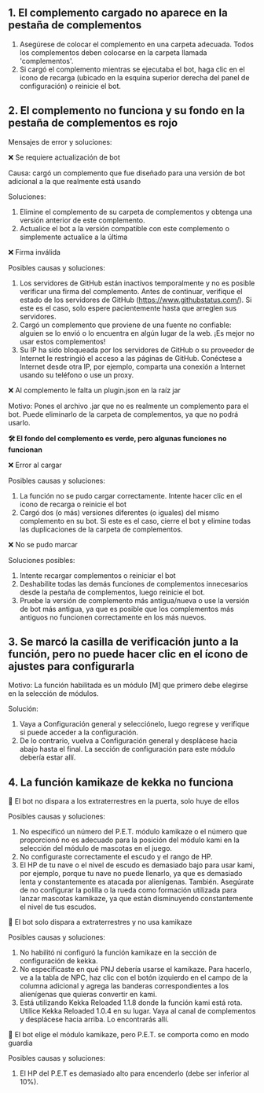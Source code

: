 ## 1. El complemento cargado no aparece en la pestaña de complementos

  1. Asegúrese de colocar el complemento en una carpeta adecuada. Todos los complementos deben colocarse en la carpeta llamada 'complementos'.
  2. Si cargó el complemento mientras se ejecutaba el bot, haga clic en el icono de recarga (ubicado en la esquina superior derecha del panel de configuración) o reinicie el bot.
 
## 2. El complemento no funciona y su fondo en la pestaña de complementos es rojo

  Mensajes de error y soluciones:
  
❌ Se requiere actualización de bot

   Causa: cargó un complemento que fue diseñado para una versión de bot adicional a la que realmente está usando
  
   Soluciones:
   1. Elimine el complemento de su carpeta de complementos y obtenga una versión anterior de este complemento.
   2. Actualice el bot a la versión compatible con este complemento o simplemente actualice a la última

❌ Firma inválida

Posibles causas y soluciones:
1. Los servidores de GitHub están inactivos temporalmente y no es posible verificar una firma del complemento. Antes de continuar, verifique el estado de los servidores de GitHub (https://www.githubstatus.com/). Si este es el caso, solo espere pacientemente hasta que arreglen sus servidores.
2. Cargó un complemento que proviene de una fuente no confiable: alguien se lo envió o lo encuentra en algún lugar de la web. ¡Es mejor no usar estos complementos!
3. Su IP ha sido bloqueada por los servidores de GitHub o su proveedor de Internet le restringió el acceso a las páginas de GitHub. Conéctese a Internet desde otra IP, por ejemplo, comparta una conexión a Internet usando su teléfono o use un proxy.

❌ Al complemento le falta un plugin.json en la raíz jar

Motivo: Pones el archivo .jar que no es realmente un complemento para el bot. Puede eliminarlo de la carpeta de complementos, ya que no podrá usarlo.
 
**🛠️ El fondo del complemento es verde, pero algunas funciones no funcionan**
  
❌ Error al cargar

Posibles causas y soluciones:
   1. La función no se pudo cargar correctamente. Intente hacer clic en el icono de recarga o reinicie el bot
   2. Cargó dos (o más) versiones diferentes (o iguales) del mismo complemento en su bot. Si este es el caso, cierre el bot y elimine todas las duplicaciones de la carpeta de complementos.
  
❌ No se pudo marcar

Soluciones posibles:
   1. Intente recargar complementos o reiniciar el bot
   2. Deshabilite todas las demás funciones de complementos innecesarios desde la pestaña de complementos, luego reinicie el bot.
   3. Pruebe la versión de complemento más antigua/nueva o use la versión de bot más antigua, ya que es posible que los complementos más antiguos no funcionen correctamente en los más nuevos.

## 3. Se marcó la casilla de verificación junto a la función, pero no puede hacer clic en el ícono de ajustes para configurarla

Motivo: La función habilitada es un módulo [M] que primero debe elegirse en la selección de módulos.

Solución:

1. Vaya a Configuración general y selecciónelo, luego regrese y verifique si puede acceder a la configuración.
2. De lo contrario, vuelva a Configuración general y desplácese hacia abajo hasta el final. La sección de configuración para este módulo debería estar allí.
 
## 4. La función kamikaze de kekka no funciona
 
🔹 El bot no dispara a los extraterrestres en la puerta, solo huye de ellos

Posibles causas y soluciones:
   1. No especificó un número del P.E.T. módulo kamikaze o el número que proporcionó no es adecuado para la posición del módulo kami en la selección del módulo de mascotas en el juego.
   2. No configuraste correctamente el escudo y el rango de HP.
   3. El HP de tu nave o el nivel de escudo es demasiado bajo para usar kami, por ejemplo, porque tu nave no puede llenarlo, ya que es demasiado lenta y constantemente es atacada por alienígenas. También. Asegúrate de no configurar la polilla o la rueda como formación utilizada para lanzar mascotas kamikaze, ya que están disminuyendo constantemente el nivel de tus escudos.
  
🔹 El bot solo dispara a extraterrestres y no usa kamikaze

  Posibles causas y soluciones:
   1. No habilitó ni configuró la función kamikaze en la sección de configuración de kekka.
   2. No especificaste en qué PNJ debería usarse el kamikaze. Para hacerlo, ve a la tabla de NPC, haz clic con el botón izquierdo en el campo de la columna adicional y agrega las banderas correspondientes a los alienígenas que quieras convertir en kami.
   3. Está utilizando Kekka Reloaded 1.1.8 donde la función kami está rota. Utilice Kekka Reloaded 1.0.4 en su lugar. Vaya al canal de complementos y desplácese hacia arriba. Lo encontrarás allí.
  
🔹 El bot elige el módulo kamikaze, pero P.E.T. se comporta como en modo guardia

  Posibles causas y soluciones:

   1. El HP del P.E.T es demasiado alto para encenderlo (debe ser inferior al 10%).